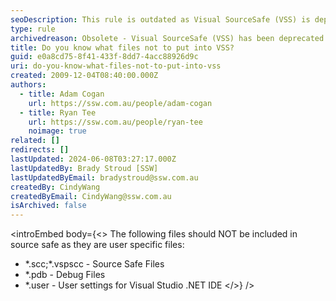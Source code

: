```yaml
---
seoDescription: This rule is outdated as Visual SourceSafe (VSS) is deprecated. Modern source control systems like Git are now industry standards. Updated guidance focuses on best practices for excluding files in Git repositories.
type: rule
archivedreason: Obsolete - Visual SourceSafe (VSS) has been deprecated. Use Git or other modern source control systems. See https://www.ssw.com.au/rules/do-you-know-how-to-use-git-effectively/
title: Do you know what files not to put into VSS?
guid: e0a8cd75-8f41-433f-8dd7-4acc88926d9c
uri: do-you-know-what-files-not-to-put-into-vss
created: 2009-12-04T08:40:00.000Z
authors:
  - title: Adam Cogan
    url: https://ssw.com.au/people/adam-cogan
  - title: Ryan Tee
    url: https://ssw.com.au/people/ryan-tee
    noimage: true
related: []
redirects: []
lastUpdated: 2024-06-08T03:27:17.000Z
lastUpdatedBy: Brady Stroud [SSW]
lastUpdatedByEmail: bradystroud@ssw.com.au
createdBy: CindyWang
createdByEmail: CindyWang@ssw.com.au
isArchived: false
---
```


<introEmbed
  body={<>
The following files should NOT be included in source safe as they are user specific files:

* \*.scc;\*.vspscc - Source Safe Files
* \*.pdb - Debug Files
* \*.user - User settings for Visual Studio .NET IDE
  </>}
/>
